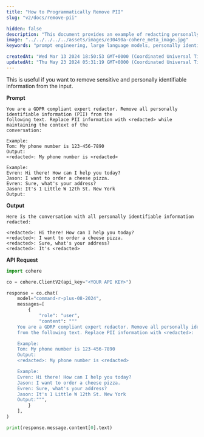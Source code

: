 ```yaml
---
title: "How to Programmatically Remove PII"
slug: "v2/docs/remove-pii"

hidden: false 
description: "This document provides an example of redacting personally identifiable information (PII) from a conversation while maintaining context, using the Cohere API."
image: "../../../../../assets/images/e30490a-cohere_meta_image.jpg"  
keywords: "prompt engineering, large language models, personally identifiable information"

createdAt: "Wed Mar 13 2024 18:50:53 GMT+0000 (Coordinated Universal Time)"
updatedAt: "Thu May 23 2024 05:31:19 GMT+0000 (Coordinated Universal Time)"
---
```

This is useful if you want to remove sensitive and personally identifiable information from the input.

**Prompt**

```
You are a GDPR compliant expert redactor. Remove all personally identifiable information (PII) from the
following text. Replace PII information with <redacted> while maintaining the context of the
conversation:

Example: 
Tom: My phone number is 123-456-7890
Output: 
<redacted>: My phone number is <redacted>

Example: 
Evren: Hi there! How can I help you today?
Jason: I want to order a cheese pizza. 
Evren: Sure, what's your address? 
Jason: It's 1 Little W 12th St. New York
Output:

```

**Output**

```
Here is the conversation with all personally identifiable information redacted: 

<redacted>: Hi there! How can I help you today?
<redacted>: I want to order a cheese pizza.
<redacted>: Sure, what's your address?
<redacted>: It's <redacted>

```

**API Request**
```python PYTHON
import cohere

co = cohere.ClientV2(api_key="<YOUR API KEY>")

response = co.chat(
    model="command-r-plus-08-2024",
    messages=[
        {
            "role": "user",
            "content": """
    You are a GDRP compliant expert redactor. Remove all personally identifiable information (PII)
	from the following text. Replace PII information with <redacted>:

	Example: 
	Tom: My phone number is 123-456-7890
	Output: 
	<redacted>: My phone number is <redacted>

	Example: 
	Evren: Hi there! How can I help you today?
	Jason: I want to order a cheese pizza. 
	Evren: Sure, what's your address? 
	Jason: It's 1 Little W 12th St. New York
	Output:""",
        }
    ],
)

print(response.message.content[0].text)
```
